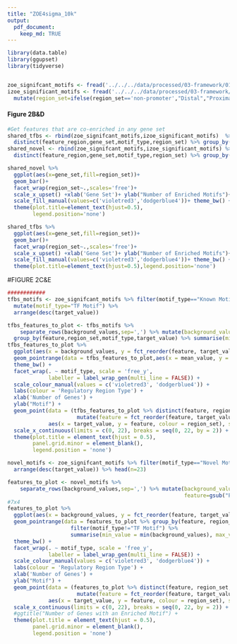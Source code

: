 ```yaml
---
title: "ZOE4sigma_10k"
output: 
  pdf_document:
    keep_md: TRUE
---
```


```r
library(data.table)
library(ggupset)
library(tidyverse)


zoe_signifcant_motifs <- fread('../../../data/processed/03-framework/01-framework_run/results_231025.significant.singlemotifs.tcellspecific.tsv') %>% filter(region_set!='all') %>% mutate(region_set=ifelse(region_set=='non-promoter',"Distal","Proximal"),gene_set="T-cell-specific")
izoe_significant_motifs <- fread('../../../data/processed/03-framework/01-framework_run/results_231028.significant.singlemotifs.bottomranked.tsv') %>% filter(region_set!='all') %>%
  mutate(region_set=ifelse(region_set=='non-promoter',"Distal","Proximal"), gene_set="Bottom-Ranked") 
```


#### Figure 2B&D
```r
#Get features that are co-enriched in any gene set
shared_tfbs <- rbind(zoe_signifcant_motifs,izoe_significant_motifs)  %>% filter(motif_type=='Known Motif') %>% 
  distinct(feature_region,gene_set,motif_type,region_set) %>% group_by(feature_region,motif_type,region_set) %>% summarise(gene_set=list(gene_set)) %>% ungroup()
shared_novel <- rbind(zoe_signifcant_motifs,izoe_significant_motifs) %>% filter(motif_type=='Novel Motif') %>% 
  distinct(feature_region,gene_set,motif_type,region_set) %>% group_by(feature_region,motif_type,region_set) %>% summarise(gene_set=list(gene_set))%>% ungroup()

shared_novel %>% 
  ggplot(aes(x=gene_set,fill=region_set))+
  geom_bar()+
  facet_wrap(region_set~.,scales='free')+
  scale_x_upset() +xlab('Gene Set')+ ylab("Number of Enriched Motifs")+
  scale_fill_manual(values=c('violetred3','dodgerblue4'))+ theme_bw() +  
  theme(plot.title=element_text(hjust=0.5),
        legend.position='none')

shared_tfbs %>% 
  ggplot(aes(x=gene_set,fill=region_set))+
  geom_bar()+
  facet_wrap(region_set~.,scales='free')+
  scale_x_upset() +xlab('Gene Set')+ ylab("Number of Enriched Motifs")+
  scale_fill_manual(values=c('violetred3','dodgerblue4'))+ theme_bw() +  
  theme(plot.title=element_text(hjust=0.5),legend.position='none')
```


#FIGURE 2C&E
```r
############
tfbs_motifs <- zoe_signifcant_motifs %>% filter(motif_type=="Known Motif") %>%
  mutate(motif_type="TF Motif") %>% 
  arrange(desc(target_value)) 

tfbs_features_to_plot <- tfbs_motifs %>%
    separate_rows(background_values,sep=',') %>% mutate(background_values=as.numeric(background_values)) %>% 
  group_by(feature,region_set,motif_type,target_value) %>% summarise(min_value = min(background_values), max_value = max(background_values), mean_value = mean(background_values)) %>% ungroup()
tfbs_features_to_plot %>%
  ggplot(aes(x = background_values, y = fct_reorder(feature, target_value))) + 
  geom_pointrange(data = tfbs_features_to_plot,aes(x = mean_value, y = feature, xmin = min_value, xmax = max_value), colour = 'grey60') + 
  theme_bw() +
  facet_wrap(. ~ motif_type, scale = 'free_y', 
             labeller = label_wrap_gen(multi_line = FALSE)) +
  scale_colour_manual(values = c('violetred3', 'dodgerblue4')) +
  labs(colour = 'Regulatory Region Type') + 
  xlab('Number of Genes') + 
  ylab("Motif") +
  geom_point(data = (tfbs_features_to_plot %>% distinct(feature, region_set, target_value, motif_type) %>% 
                      mutate(feature = fct_reorder(feature, target_value))), 
             aes(x = target_value, y = feature, colour = region_set), size = 2) +
  scale_x_continuous(limits = c(0, 22), breaks = seq(0, 22, by = 2)) +
  theme(plot.title = element_text(hjust = 0.5), 
        panel.grid.minor = element_blank(), 
        legend.position = 'none')

novel_motifs <- zoe_signifcant_motifs %>% filter(motif_type=="Novel Motif") %>%
  arrange(desc(target_value)) %>% head(n=23)

features_to_plot <- novel_motifs %>%
    separate_rows(background_values,sep=',') %>% mutate(background_values=as.numeric(background_values),
                                                        feature=gsub("PCA_","",feature))
#7x4
features_to_plot %>%
  ggplot(aes(x = background_values, y = fct_reorder(feature, target_value))) + 
  geom_pointrange(data = features_to_plot %>% group_by(feature, region_set, motif_type) %>% 
                    filter(motif_type!="TF Motif") %>% 
                    summarise(min_value = min(background_values), max_value = max(background_values), mean_value = mean(background_values), .groups = 'drop'),aes(x = mean_value, y = feature, xmin = min_value, xmax = max_value), colour = 'grey60') + 
  theme_bw() +
  facet_wrap(. ~ motif_type, scale = 'free_y', 
             labeller = label_wrap_gen(multi_line = FALSE)) +
  scale_colour_manual(values = c('violetred3', 'dodgerblue4')) +
  labs(colour = 'Regulatory Region Type') + 
  xlab('Number of Genes') + 
  ylab("Motif") +
  geom_point(data = (features_to_plot %>% distinct(feature, region_set, target_value) %>% 
                      mutate(feature = fct_reorder(feature, target_value))), 
             aes(x = target_value, y = feature, colour = region_set), size = 2) +
  scale_x_continuous(limits = c(0, 22), breaks = seq(0, 22, by = 2)) +
  #ggtitle("Number of Genes with an Enriched Motif") +
  theme(plot.title = element_text(hjust = 0.5), 
        panel.grid.minor = element_blank(), 
        legend.position = 'none')
```